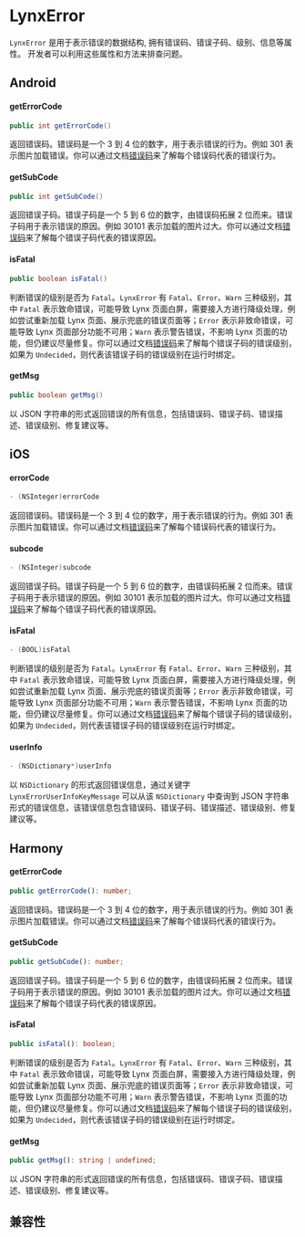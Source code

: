 # LynxError

`LynxError` 是用于表示错误的数据结构, 拥有错误码、错误子码、级别、信息等属性。
开发者可以利用这些属性和方法来排查问题。

## Android

#### getErrorCode

```java
public int getErrorCode()
```

返回错误码。错误码是一个 3 到 4 位的数字，用于表示错误的行为。例如 301 表示图片加载错误。你可以通过文档[错误码](/api/errors/error-code)来了解每个错误码代表的错误行为。

#### getSubCode

```java
public int getSubCode()
```

返回错误子码。错误子码是一个 5 到 6 位的数字，由错误码拓展 2 位而来。错误子码用于表示错误的原因。例如 30101 表示加载的图片过大。你可以通过文档[错误码](/api/errors/error-code)来了解每个错误子码代表的错误原因。

#### isFatal

```java
public boolean isFatal()
```

判断错误的级别是否为 `Fatal`。`LynxError` 有 `Fatal`、`Error`、`Warn` 三种级别，其中 `Fatal` 表示致命错误，可能导致 Lynx 页面白屏，需要接入方进行降级处理，例如尝试重新加载 Lynx 页面、展示兜底的错误页面等；`Error` 表示非致命错误，可能导致 Lynx 页面部分功能不可用；`Warn` 表示警告错误，不影响 Lynx 页面的功能，但仍建议尽量修复。你可以通过文档[错误码](/api/errors/error-code)来了解每个错误子码的错误级别，如果为 `Undecided`，则代表该错误子码的错误级别在运行时绑定。

#### getMsg

```java
public boolean getMsg()
```

以 JSON 字符串的形式返回错误的所有信息，包括错误码、错误子码、错误描述、错误级别、修复建议等。

## iOS

#### errorCode

```objective-c
- (NSInteger)errorCode
```

返回错误码。错误码是一个 3 到 4 位的数字，用于表示错误的行为。例如 301 表示图片加载错误。你可以通过文档[错误码](/api/errors/error-code)来了解每个错误码代表的错误行为。

#### subcode

```objective-c
- (NSInteger)subcode
```

返回错误子码。错误子码是一个 5 到 6 位的数字，由错误码拓展 2 位而来。错误子码用于表示错误的原因。例如 30101 表示加载的图片过大。你可以通过文档[错误码](/api/errors/error-code)来了解每个错误子码代表的错误原因。

#### isFatal

```objective-c
- (BOOL)isFatal
```

判断错误的级别是否为 `Fatal`。`LynxError` 有 `Fatal`、`Error`、`Warn` 三种级别，其中 `Fatal` 表示致命错误，可能导致 Lynx 页面白屏，需要接入方进行降级处理，例如尝试重新加载 Lynx 页面、展示兜底的错误页面等；`Error` 表示非致命错误，可能导致 Lynx 页面部分功能不可用；`Warn` 表示警告错误，不影响 Lynx 页面的功能，但仍建议尽量修复。你可以通过文档[错误码](/api/errors/error-code)来了解每个错误子码的错误级别，如果为 `Undecided`，则代表该错误子码的错误级别在运行时绑定。

#### userInfo

```objective-c
- (NSDictionary*)userInfo
```

以 `NSDictionary` 的形式返回错误信息，通过关键字 `LynxErrorUserInfoKeyMessage` 可以从该 `NSDictionary` 中查询到 JSON 字符串形式的错误信息，该错误信息包含错误码、错误子码、错误描述、错误级别、修复建议等。

## Harmony

#### getErrorCode

```typescript
public getErrorCode(): number;
```

返回错误码。错误码是一个 3 到 4 位的数字，用于表示错误的行为。例如 301 表示图片加载错误。你可以通过文档[错误码](/api/errors/error-code)来了解每个错误码代表的错误行为。

#### getSubCode

```typescript
public getSubCode(): number;
```

返回错误子码。错误子码是一个 5 到 6 位的数字，由错误码拓展 2 位而来。错误子码用于表示错误的原因。例如 30101 表示加载的图片过大。你可以通过文档[错误码](/api/errors/error-code)来了解每个错误子码代表的错误原因。

#### isFatal

```typescript
public isFatal(): boolean;
```

判断错误的级别是否为 `Fatal`。`LynxError` 有 `Fatal`、`Error`、`Warn` 三种级别，其中 `Fatal` 表示致命错误，可能导致 Lynx 页面白屏，需要接入方进行降级处理，例如尝试重新加载 Lynx 页面、展示兜底的错误页面等；`Error` 表示非致命错误，可能导致 Lynx 页面部分功能不可用；`Warn` 表示警告错误，不影响 Lynx 页面的功能，但仍建议尽量修复。你可以通过文档[错误码](/api/errors/error-code)来了解每个错误子码的错误级别，如果为 `Undecided`，则代表该错误子码的错误级别在运行时绑定。

#### getMsg

```typescript
public getMsg(): string | undefined;
```

以 JSON 字符串的形式返回错误的所有信息，包括错误码、错误子码、错误描述、错误级别、修复建议等。

## 兼容性


<LegacyCompatTable metadata="errors/lynx-error" />
